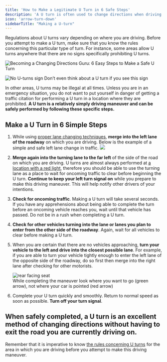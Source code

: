 ```yaml
---
title: 'How to Make a Legitimate U Turn in 6 Safe Steps'
description: 'A U turn is often used to change directions when driving. It is a relatively simple driving maneuver  and can be safely performed by following 6 specific steps.'
icon: 'arrow-turn-down'
sidebarTitle: "Making a U-turn"
---
```

<Snippet file="andrei.mdx" />
Regulations about U turns vary depending on where you are driving. Before you attempt to make a U turn, make sure that you know the rules concerning this particular type of turn. For instance, some areas allow U turns anywhere that there are no signs specifically prohibiting U turns.

![Becoming a Changing Directions Guru: 6 Easy Steps to Make a Safe U Turn](https://driving-tests.org/wp-content/uploads/2012/02/u-turn-on-the-road.jpg)

![No U-turns sign](https://driving-tests.org/wp-content/uploads/2012/02/no-u-turn.webp)
Don’t even think about a U turn if you see this sign

In other areas, U turns may be illegal at all times. Unless you are in an emergency situation, you do not want to put yourself in danger of getting a traffic citation for performing a U turn in a location where they are prohibited. **A U turn is a relatively simply driving maneuver and can be safely performed by following these specific steps.**

## Make a U Turn in 6 Simple Steps

1. While using [proper lane changing techniques](https://driving-tests.org/beginner-drivers/common-errors-when-changing-lanes/), **merge into the left lane of the roadway** on which you are driving.
    Below is the example of a simple and safe left lane change in traffic.
    ![](https://i.ytimg.com/vi/JXBvmlEk9Rs/hqdefault.jpg)
    
2. **Merge again into the turning lane to the far left** of the side of the road on which you are driving. U turns are almost always performed at [a location with a red light](https://driving-tests.org/beginner-drivers/crossing-paths-keeping-yourself-and-others-safe-at-intersections/), therefore you should be able to use the turning lane as a place to wait for oncoming traffic to clear before beginning the U turn. **Continue to keep your left turn signal on** while you prepare to make this driving maneuver. This will help notify other drivers of your intentions.
    
3. **Check for oncoming traffic**. Making a U turn will take several seconds. If you have any apprehensions about being able to complete the turn before an oncoming vehicle reaches you, wait until that vehicle has passed. Do not be in a rush when completing a U turn.
    
4. **Check for other vehicles turning into the lane or lanes you plan to enter from the other side of the roadway**. Again, wait for all vehicles to clear before making a U turn.
    
5. When you are certain that there are no vehicles approaching, **turn your vehicle to the left and drive into the closest possible lane**. For example, if you are able to turn your vehicle tightly enough to enter the left lane of the opposite side of the roadway, do so first then merge into the right lane after checking for other motorists.
    
    ![rear facing seat](https://driving-tests.org/wp-content/uploads/2012/02/How_to_Do_a_U_Turn.gif)  
    While completing the maneuver look where you want to go (green arrow), not where your car is pointed (red arrow)
    
6. Complete your U turn quickly and smoothly. Return to normal speed as soon as possible. **Turn off your turn signal**.
    

## When safely completed, a U turn is an excellent method of changing directions without having to exit the road you are currently driving on.

Remember that it is imperative to know [the rules concerning U turns](http://traffic.findlaw.com/traffic-tickets/illegal-u-turn-state-laws.html) for the area in which you are driving before you attempt to make this driving maneuver.